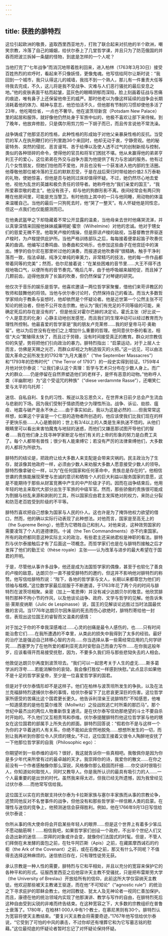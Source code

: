```yaml
---
---
---
```

title: 获胜的腓特烈
---




这位引起欧洲的敬畏，盗取西里西亚地方，打败了联合起来对抗他的半个欧洲，嘲笑宗教，冷落了自己的婚姻，给伏尔泰上了几堂哲学课，并且只为了防范俄国的并吞而把波兰拆掉一条腿的怪物，到底是怎样的一个人呢？

当他打完了“七年战争”而消沉地带着胜利回来，进入柏林（1763年3月30日）接受百姓热烈的欢呼时，看起来不只像妖怪，更像鬼魂。他写信给阿尔让斯时说：“我回到一个城市，我只认得这儿的城墙，我找不到一个熟人，那儿有一件重责大任等待我去完成，不久，这儿将是我不受战争、灾难与人们恶行骚扰的最后安息之地。”他的皮肤表面干枯而起皱，蓝灰色的眼睛阴郁而深陷，脸上刻画着征战与苦痛的痕迹，唯有鼻子上还保留他帝王的威严。那时他老以为像这样延续的战争会长期消耗着他的体力、精神与意志，他恐怕活不久，但他那有节制的习惯却使他多活了23年，他吃喝俭省，一点也不奢华。他在波茨坦新宫（Potsdam New Palace）里的起居和服饰，就好像他仍然处身于军旅中似的，他极不喜欢让部下来侍候。到了晚年，他放弃修脸，只是偶尔用剪刀剪一下胡子而已，而且传言说他不常洗澡。

战争铸成了他那坚忍的性格，此种性格的形成始于对他父亲暴戾性格的反抗。当受罚的军人在执刑鞭打的行列里跑36个来回时，他却无动于衷，宁静旁观。他的秘密特务、突然的侵扰、恶言谩骂、吝于给俸以及使人透不过气的创制新规与控制，类似的各种琐碎的命令，使得他的官员和将军们困扰不堪。他从未赢得他的弟弟亨利王子的爱心，这位弟弟在外交与战争方面为他提供了有力与忠诚的服务。他有过几个女性朋友，但她们怕他而不爱他，并且也没有一个获准进入他内部的生活圈。他尊敬他那位被冷落的王后的默默忍受，于是在战后荣归时带给她价值2.5万泰勒的礼物，使她惊喜，但他是否与她同过床却值得怀疑。不过，她仍然尽心地去爱他，视他为乱世的英雄和极负责任的领导者。她称呼他为“我们亲爱的国王”，“我所爱慕崇敬的君主”。他没有孩子，却与他的狗群形影不离。夜间经常会有两只狗睡在他房间里，可能是充当警卫。有时他抱上其中的一只与他同睡，用动物的体温来温暖自己。当他的最后一只狗死去时，他“哭了一整天”。有人怀疑他是同性恋，但这一点我们也仅能臆测而已。

在他勇武盔甲之下却隐藏着不常公开显露的温柔，当他母亲去世时他痛哭流涕，并以真挚深情来回报他妹妹威廉明妮·蜜奈（Wilhelmine）对他的忠诚。他对于甥女们的慈爱无微不至。他取笑卢梭的情操，但是原谅卢梭的敌视，当基督教世界驱逐卢梭时，为卢梭提供庇护所。当他严格训练部队之后，每每接着便拿起笛子吹奏优美的曲调。他编写过奏鸣曲、协奏曲和交响乐，也参加这些曲子在他宫廷中的演出。博学的伯尔尼在那里听过他的演奏，而报道说他吹奏得“很精确，触手干净利落而一致，指法卓越，纯净又单纯的审美力，非常精巧的技法，他的每一件作品都带着同等的完美”；然而，伯尔尼接着说：“在某些困难的音节里……大王不得不违规地吸口气，以便所有的音节奏完。”晚后几年，由于他呼吸越来越短促，而且掉了几颗前齿，迫得他放弃了长笛的吹奏，但仍然保留了对琴键的研究。

他仅次于音乐的娱乐是哲学。他喜欢邀请一两位哲学家聚餐，借他们来苛评教区的牧师和鼓舞他的将领。当他与伏尔泰讨论时，仍然保持自己的看法。而当大多数哲学家倾向于教条与妄想时，他却依然是个怀疑论者。他是近世第一个公然主张不可知论的统治者，但他不公开攻击宗教。他认为“我们有充足的不同等级的可能，来确定死后的存在是没有的”，但是他反对霍尔巴赫的决定论。霍氏主张（好比说一个人是意志的化身）心静主动地创发感觉，而且我们的生理冲动可以经过教育而为理性所控制。他最喜爱的哲学家是“我的朋友卢克莱修……我的好皇帝马可·奥勒留”。他以为后世没有在他们之上增加什么重要的哲理。他同意伏尔泰的看法，相信“大众”繁殖得太快了，而且过于劳碌，没有时间接受真正的教育。群众对宗教信仰的失望，势将把他们引向政治的暴力。腓特烈指出：“启蒙运动，对于上层人士而言，仿佛是天赐之光芒，而群众却视之为制造毁灭的火把。”这一远见，可以由法国大革命之前所发生的1792年“九月大屠杀”（“the September Massacres”）和“1793年的恐怖时代”（“the Terror of 1793”）的一段史实得到验证。1759年4月他对伏尔泰说：“让我们承认这个真理：哲学与艺术只分布在少数人身上。而广大的群众……仍是停留在自然界塑造他们的老样子，是怀有恶意的动物。”他称呼人类（半幽默地）为“这个受诅咒的种族”（“diese verdammte Rasse”），还嘲笑仁爱与太平的乌托邦：

迷信、自私自利、复仇的习性、叛逆以及忘恩负义，在世界末日前夕总会产生流血与悲剧的下场。因为我们受制于情欲而绝少为理性所治。战争、诉讼、劫掠、瘟疫、地震与破产是永不休止……由于事实如此，我以为这是必然的……但我常常这样想，如果这个宇宙是一个仁慈的造物者所创造的，他应该使我们比我们现在的样子更快乐些……人心是脆弱的；世上有3/4以上的人类是生来执迷不悟的。从他们眼睛里可以看出来害怕魔鬼与地狱的迷惑，而他们又嫌恶那试图开导他们的智者……我在他们身上找寻神学家断定与他们有关的上帝的形象的努力是白费工夫了。每个人都带有兽性；很少有人能束缚它；若没有严厉的法律束缚他们，大多数的人都将为所欲为。



腓特烈的结论是，把政府让给大多数人来支配是会带来灾祸的。民主政治为了生存，就该像其他政府一样，必须由少数人来劝服大多数人愿意接受少数人的领导。腓特烈像拿破仑一样，以为“在任何国家和任何革命中，贵族总是存在的”。他相信世袭的贵族能展现荣誉与忠诚的意识和牺牲个人的巨大利益以服务国家的意愿，这是不能期待于那些从财富竞赛中产生的中产阶级才子的。因而在战争结束后，他用年轻的地主来取代大部分出生于军旅的中级军官。然而，那些骄傲的贵族很可能成为割据与纷乱来源和剥削的工具，所以国家应由君主发挥绝对的权力，来防止分裂和防范老百姓受到阶级的不平等。

腓特烈喜欢把自己想象为国家与人民的仆人。这也许是为了掩饰他权力欲望的借口，然而，他的确以实际行动表现了此种想法。对他而言，国家是至高无上的（the Supreme Being），他愿为它牺牲自己和别人。对他来说，这种效劳国家的需要凌驾了个人的道德律则。十诫（the Ten Commandments）亦不约束国家。所有的政府都同意这种实际主义的政治，有些君主还采纳君权是神职的看法。腓特烈与伏尔泰接触后才有了后面这一项概念。而哲学家们也是在与腓特烈接触之后才发挥了他们的勤王论（thèse royale）主张——认为改革与进步的最大希望在于国君的开明。

于是，尽管他从事许多战争，他还是成为法国哲学家的偶像，甚至于也软化了善良的卢梭的敌意。达朗贝尔一直不接受腓特烈的邀约，但这并不影响他对腓特烈的称赞。他写信给腓特烈说：“陛下，各地的哲学家与文人，长期以来都尊您为他们的领袖与楷模。”这位数学家最后屈服于不断邀请，于1763年花了两个月的时间与腓特烈在波茨坦相聚。亲密（加上一笔恩俸）并没有减少达朗贝尔的敬意。他欣赏腓特烈那种不拘小节的作风，以及他谈论战争、政府、文学与哲学的见解。他告诉朱丽·莱斯皮纳斯（Julic de Lespinasse）说，国王的见解谈论远胜过当时法国最优雅的言词。当1776年达朗贝尔因朱丽的死去而伤心欲绝时，腓特烈寄给他一封信，表现出这位国王的睿智而又温柔的感情：

对于加之于你的不幸我深感难过……心灵的创痛是最令人感伤的，也……只有时间能治愈它们……在我所遭遇的不幸里，从类此的损失中我得到了太多的经验。最好的治疗法是强迫自己转移心智的方向……你当选择从事一些需经常应用的几何学研究……西塞罗为了在他所爱的都利亚死去时安慰自己而奋力写作……在你我这般年岁，应该看得开而易接受抚慰，因为，不要多久我们将与那些悲恸失去的人相会。



他敦促达朗贝尔再度到波茨坦去。“我们可以一起思考关于人生的虚无……斯多葛学派的浮夸……若能消解你的哀恸，我会像打胜仗一样感到快慰。”此点显示如果他不是十足的哲学家皇帝，至少是一位喜爱哲学家的国君。

但是对于伏尔泰情形却不是这样子。他们在柏林与波茨坦所发生的争执，以及在法兰克福腓特烈逮捕伏尔泰的事情，给伏尔泰留下了比悲哀更深巨的伤害。这位哲学家所感受的苦痛比这个国君更长更久。他告诉利涅亲王说腓特烈“不知感恩，他唯一知道感恩的是他在莫尔维茨（Mollwitz）之役战败逃亡时所乘的那匹马”。那个世纪中最杰出的两位人物重新恢复通讯，是在伏尔泰写信劝那绝望的斗士不要自杀时开始的。不久他们又互相责骂和恭维。伏尔泰提醒腓特烈他这位哲学家与他的甥女在这位国君的部属手上所失去的颜面。腓特烈回答说：“假若你不是与这样一个为你的才华着迷的人有关系，你绝不能如此安然地脱免……想想所发生的一切，而别让我再听到你那位令人厌烦的甥女。”不过，这位国王接着又很令人陶醉地安抚了一下他那位哲学家的自我（Philosophic ego）：

你期望听到一些恭维的话吗？很好，我这就告诉你一些真相吧。我敬佩你是因为你是多少年代来所曾有过的最卓越的天才。我崇拜你的诗，我爱你的散文……在你之前没有一个作者感触像你那么深锐，风格像你那么稳固而纤细……你交谈时很吸引人，你知道如何取悦人，同时又教导人。你是我所认识的最具有吸引力的人……一个人最重要的是出世的时代。虽然我来得太迟，但我已经无所遗憾，因为我曾经见过伏尔泰……而他常写信给我。



这位国王以实在的贡献支持伏尔泰为卡拉斯家族与塞尔丰家族而从事的宗教论争，还赞同他反对不名誉事件的战争，但他没有和那些哲学家一样信赖人类的启蒙。在理性与迷信的竞争上，他预测迷信会获得胜利。例如，他在1766年9月13日写信给伏尔泰说：

你所从事的伟大使命将会开启某些年轻人的眼界……但是这个世界上有着多少笨瓜不愿动脑筋啊！……相信我吧，如果哲学家们创设一个政府，不出半个世纪人们又会造出新的迷信……崇拜的对象或许会变，就像你们法国式的时髦。但是，不管人们拜倒在未发酵的面包之前，在牡牛阿匹斯（Apis）之前，在藏匿摩西诫石的约柜（the Ark of the Covenant）之前，或在石像之前，那又有什么不同呢？不值得去选择这种麻烦的。迷信依旧存在，只有理性徒劳无获。



承认宗教是一种人性的需要，腓特烈与它和平相处，并且以充分的宽容来保护它的各种平和的形式。征服西里西亚之后他容许天主教不受骚扰，只是把布雷斯劳大学（the University of Breslau）开放给所有的信仰，此前这所大学仅容纳天主教徒。他欢迎那些被天主教诸王驱逐，而在他“不可知论”（“agnostic rule”）的统治之下寻求庇护的耶稣会教士。他对回教徒、犹太人及无神论者一视同仁善加保护。而且，康德在他的统治领域内实现了他那演讲、教学与写作的自由，在腓特烈死后这种自由受到尖锐的非难而终告结束。在这种宽容之下，大多数的宗教组织在普鲁士衰落了。1780年，在柏林1 000人中有1个教士，在慕尼黑则有30个。腓特烈认为宽容将使天主教结束。“要复兴天主教会将需要奇迹，”1767年他写信给伏尔泰说，“它受到了可怕的中风的袭击，不过你却还有埋葬它和为它写墓志铭的慰藉。”这位最彻底的怀疑论者暂时忘记了对怀疑论保持怀疑。